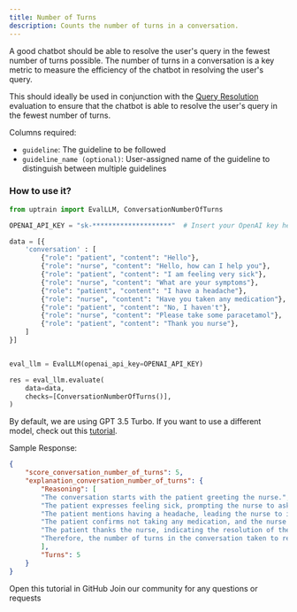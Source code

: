 ```yaml
---
title: Number of Turns
description: Counts the number of turns in a conversation.
---
```


A good chatbot should be able to resolve the user's query in the fewest number of turns possible. The number of turns in a conversation is a key metric to measure the efficiency of the chatbot in resolving the user's query.

This should ideally be used in conjunction with the [Query Resolution](/predefined-evaluations/conversation-evals/query-resolution) evaluation to ensure that the chatbot is able to resolve the user's query in the fewest number of turns. 

Columns required:
- `guideline`: The guideline to be followed
- `guideline_name (optional)`: User-assigned name of the guideline to distinguish between multiple guidelines

### How to use it?

```python
from uptrain import EvalLLM, ConversationNumberOfTurns

OPENAI_API_KEY = "sk-********************"  # Insert your OpenAI key here

data = [{
    'conversation' : [
        {"role": "patient", "content": "Hello"},
        {"role": "nurse", "content": "Hello, how can I help you"},
        {"role": "patient", "content": "I am feeling very sick"},
        {"role": "nurse", "content": "What are your symptoms"},
        {"role": "patient", "content": "I have a headache"},
        {"role": "nurse", "content": "Have you taken any medication"},
        {"role": "patient", "content": "No, I haven't"},
        {"role": "nurse", "content": "Please take some paracetamol"},
        {"role": "patient", "content": "Thank you nurse"},
    ]  
}]


eval_llm = EvalLLM(openai_api_key=OPENAI_API_KEY)

res = eval_llm.evaluate(
    data=data,
    checks=[ConversationNumberOfTurns()],
)
```
<Info>By default, we are using GPT 3.5 Turbo. If you want to use a different model, check out this [tutorial](https://github.com/uptrain-ai/uptrain/blob/main/examples/open_source_evaluator_tutorial.ipynb).</Info>

Sample Response:
```json
{
    "score_conversation_number_of_turns": 5,
    "explanation_conversation_number_of_turns": {
        "Reasoning": [
        "The conversation starts with the patient greeting the nurse.",
        "The patient expresses feeling sick, prompting the nurse to ask about symptoms.",
        "The patient mentions having a headache, leading the nurse to inquire about medication.",
        "The patient confirms not taking any medication, and the nurse advises taking paracetamol.",
        "The patient thanks the nurse, indicating the resolution of the user query.",
        "Therefore, the number of turns in the conversation taken to resolve the user query is 5."
        ],
        "Turns": 5
    }
}
```

<CardGroup cols={2}>
  <Card
    title="Tutorial"
    href="https://github.com/uptrain-ai/uptrain/blob/main/examples/checks/conversation/guideline_adherence.ipynb"
    icon="github"
    color="#808080"
  >
    Open this tutorial in GitHub
  </Card>
  <Card
    title="Have Questions?"
    href="https://join.slack.com/t/uptraincommunity/shared_invite/zt-1yih3aojn-CEoR_gAh6PDSknhFmuaJeg"
    icon="slack"
    color="#808080"
  >
    Join our community for any questions or requests
  </Card>
</CardGroup>
